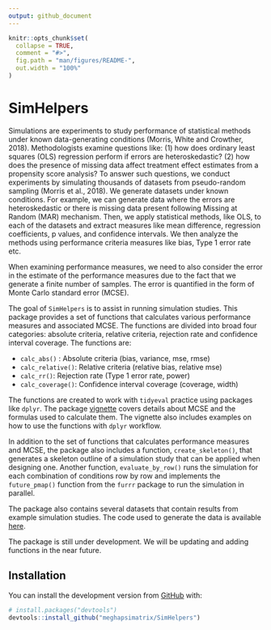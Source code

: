 ```yaml
---
output: github_document
---
```


<!-- README.md is generated from README.Rmd. Please edit that file -->

```r
knitr::opts_chunk$set(
  collapse = TRUE,
  comment = "#>",
  fig.path = "man/figures/README-",
  out.width = "100%"
)
```

# SimHelpers

<!-- badges: start -->
<!-- badges: end -->

Simulations are experiments to study performance of statistical methods under known data-generating conditions (Morris, White and Crowther, 2018). Methodologists examine questions like: (1) how does ordinary least squares (OLS) regression perform if errors are heteroskedastic? (2) how does the presence of missing data affect treatment effect estimates from a propensity score analysis? To answer such questions, we conduct experiments by simulating thousands of datasets from pseudo-random sampling (Morris et al., 2018). We generate datasets under known conditions. For example, we can generate data where the errors are heteroskedastic or there is missing data present following Missing at Random (MAR) mechanism. Then, we apply statistical methods, like OLS, to each of the datasets and extract measures like mean difference, regression coefficients, p values, and confidence intervals. We then analyze the methods using performance criteria measures like bias, Type 1 error rate etc. 

When examining performance measures, we need to also consider the error in the estimate of the performance measures due to the fact that we generate a finite number of samples. The error is quantified in the form of Monte Carlo standard error (MCSE). 

The goal of `SimHelpers` is to assist in running simulation studies. This package provides a set of functions that calculates various performance measures and associated MCSE. The functions are divided into broad four categories: absolute criteria, relative criteria, rejection rate and confidence interval coverage. The functions are:

- `calc_abs()` : Absolute criteria (bias, variance, mse, rmse)
- `calc_relative()`: Relative criteria (relative bias, relative mse)
- `calc_rr()`: Rejection rate (Type 1 error rate, power)
- `calc_coverage()`: Confidence interval coverage (coverage, width)

The functions are created to work with `tidyeval` practice using packages like `dplyr`. The package [vignette](https://github.com/meghapsimatrix/SimHelpers/blob/master/vignettes/MCSE.Rmd) covers details about MCSE and the formulas used to calculate them. The vignette also includes examples on how to use the functions with `dplyr` workflow. 

In addition to the set of functions that calculates performance measures and MCSE, the package also includes a function, `create_skeleton()`, that generates a skeleton outline of a simulation study that can be applied when designing one. Another function, `evaluate_by_row()` runs the simulation for each combination of conditions row by row and implements the `future_pmap()` function from the `furrr` package to run the simulation in parallel. 

The package also contains several datasets that contain results from example simulation studies. The code used to generate the data is available [here](https://github.com/meghapsimatrix/SimHelpers/tree/master/data-raw).

The package is still under development. We will be updating and adding functions in the near future. 

## Installation

You can install the development version from [GitHub](https://github.com/) with:

``` r
# install.packages("devtools")
devtools::install_github("meghapsimatrix/SimHelpers")
```
